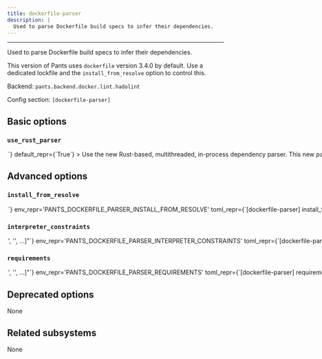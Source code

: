 ```yaml
---
title: dockerfile-parser
description: |
  Used to parse Dockerfile build specs to infer their dependencies.
---
```



---

Used to parse Dockerfile build specs to infer their dependencies.

This version of Pants uses `dockerfile` version 3.4.0 by default. Use a dedicated lockfile and the `install_from_resolve` option to control this.

Backend: <span className="color--primary">`pants.backend.docker.lint.hadolint`</span>

Config section: <span className="color--primary">`[dockerfile-parser]`</span>

<span className={styles.options}>

## Basic options

### `use_rust_parser`

<Option
  cli_repr={`--[no-]dockerfile-parser-use-rust-parser`}
  env_repr='PANTS_DOCKERFILE_PARSER_USE_RUST_PARSER'
  toml_repr={`[dockerfile-parser]
use_rust_parser = <bool>`}
  default_repr={`True`}
>

Use the new Rust-based, multithreaded, in-process dependency parser.

This new parser does not require the `dockerfile` dependency and thus, for instance, doesn&#x27;t require Go to be installed to run on platforms for which that package doesn&#x27;t provide pre-built wheels.

If you think the new behaviour is causing problems, it is recommended that you run `pants --dockerfile-parser-use-rust-parser=True peek :: > new-parser.json` and then `pants --dockerfile-parser-use-rust-parser=False peek :: > old-parser.json` and compare the two results.

If you think there is a bug, please file an issue: https://github.com/pantsbuild/pants/issues/new/choose.

</Option>

## Advanced options

### `install_from_resolve`

<Option
  cli_repr={`--dockerfile-parser-install-from-resolve=<str>`}
  env_repr='PANTS_DOCKERFILE_PARSER_INSTALL_FROM_RESOLVE'
  toml_repr={`[dockerfile-parser]
install_from_resolve = <str>`}
  default_repr={`None`}
>

If specified, install the tool using the lockfile for this named resolve.

This resolve must be defined in `[python].resolves`, as described in https://www.pantsbuild.org/2.29/docs/python/overview/lockfiles#lockfiles-for-tools.

The resolve&#x27;s entire lockfile will be installed, unless specific requirements are listed via the `requirements` option, in which case only those requirements will be installed. This is useful if you don&#x27;t want to invalidate the tool&#x27;s outputs when the resolve incurs changes to unrelated requirements.

If unspecified, and the `lockfile` option is unset, the tool will be installed using the default lockfile shipped with Pants, which uses `dockerfile` version 3.4.0.

If unspecified, and the `lockfile` option is set, the tool will use the custom `dockerfile-parser` &#x22;tool lockfile&#x22; generated from the `version` and `extra_requirements` options. But note that this mechanism is deprecated.

</Option>

### `interpreter_constraints`

<Option
  cli_repr={`--dockerfile-parser-interpreter-constraints="['<str>', '<str>', ...]"`}
  env_repr='PANTS_DOCKERFILE_PARSER_INTERPRETER_CONSTRAINTS'
  toml_repr={`[dockerfile-parser]
interpreter_constraints = [
    '<str>',
    '<str>',
    ...,
]`}
  default_repr={`[\n  "CPython>=3.9,<3.14"\n]`}
>

Python interpreter constraints for this tool.

</Option>

### `requirements`

<Option
  cli_repr={`--dockerfile-parser-requirements="['<str>', '<str>', ...]"`}
  env_repr='PANTS_DOCKERFILE_PARSER_REQUIREMENTS'
  toml_repr={`[dockerfile-parser]
requirements = [
    '<str>',
    '<str>',
    ...,
]`}
  default_repr={`[]`}
>

If `install_from_resolve` is specified, install these requirements, at the versions provided by the specified resolve&#x27;s lockfile.

Values can be pip-style requirements (e.g., `tool` or `tool==1.2.3` or `tool>=1.2.3`), or addresses of `python_requirement` targets (or targets that generate or depend on `python_requirement` targets). Make sure to use the `//` prefix to refer to targets using their full address from the root (e.g. `//3rdparty/python:tool`). This is necessary to distinguish address specs from local or VCS requirements.

The lockfile will be validated against the requirements - if a lockfile doesn&#x27;t provide the requirement (at a suitable version, if the requirement specifies version constraints) Pants will error.

If unspecified, install the entire lockfile.

</Option>

## Deprecated options

None

## Related subsystems

None

</span>
